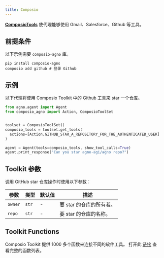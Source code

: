 ```yaml
---
title: Composio
---
```


[**ComposioTools**](https://docs.composio.dev/framework/phidata) 使代理能够使用 Gmail、Salesforce、Github 等工具。

## 前提条件

以下示例需要 `composio-agno` 库。

```shell
pip install composio-agno
composio add github # 登录 Github
```

## 示例

以下代理将使用 Composio Toolkit 中的 Github 工具来 star 一个仓库。

```python cookbook/tools/composio_tools.py
from agno.agent import Agent
from composio_agno import Action, ComposioToolSet


toolset = ComposioToolSet()
composio_tools = toolset.get_tools(
  actions=[Action.GITHUB_STAR_A_REPOSITORY_FOR_THE_AUTHENTICATED_USER]
)

agent = Agent(tools=composio_tools, show_tool_calls=True)
agent.print_response("Can you star agno-agi/agno repo?")
```

## Toolkit 参数

调用 GitHub star 仓库操作时使用以下参数：

| 参数 | 类型 | 默认值 | 描述 |
|-----------|------|---------|-------------|
| `owner` | `str` | - | 要 star 的仓库的所有者。 |
| `repo` | `str` | - | 要 star 的仓库的名称。 |

## Toolkit Functions

Composio Toolkit 提供 1000 多个函数来连接不同的软件工具。
打开此 [链接](https://composio.dev/tools) 查看完整的函数列表。